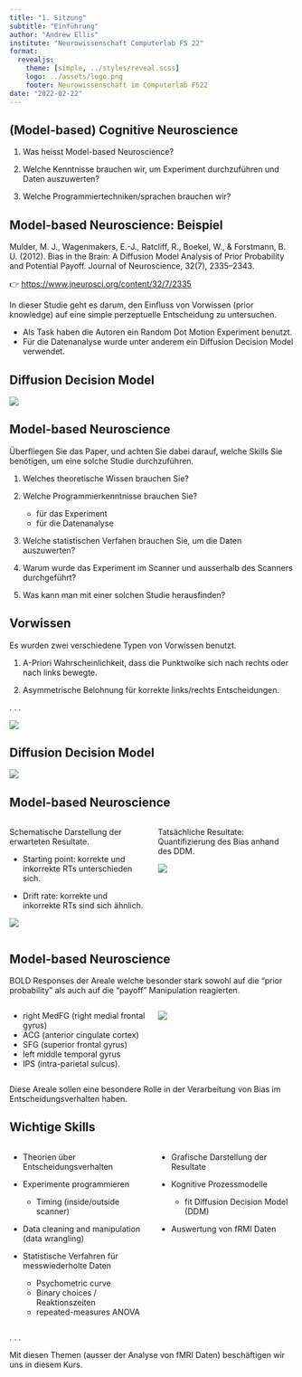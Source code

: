 ```yaml
---
title: "1. Sitzung"
subtitle: "Einführung"
author: "Andrew Ellis"
institute: "Neurowissenschaft Computerlab FS 22"
format:
  revealjs:
    theme: [simple, ../styles/reveal.scss]
    logo: ../assets/logo.png
    footer: Neurowissenschaft im Computerlab FS22
date: "2022-02-22"
---
```


## (Model-based) Cognitive Neuroscience

::: {.discussion}

1) Was heisst Model-based Neuroscience?

2) Welche Kenntnisse brauchen wir, um Experiment durchzuführen und Daten auszuwerten?

3) Welche Programmiertechniken/sprachen brauchen wir?

:::

## Model-based Neuroscience: Beispiel {.smaller}


Mulder, M. J., Wagenmakers, E.-J., Ratcliff, R., Boekel, W., & Forstmann, B. U. (2012). Bias in the Brain: A Diffusion Model Analysis of Prior Probability and Potential Payoff. Journal of Neuroscience, 32(7), 2335–2343.

👉 [https://www.jneurosci.org/content/32/7/2335](https://www.jneurosci.org/content/32/7/2335)

In dieser Studie geht es darum, den Einfluss von Vorwissen (prior knowledge) auf eine simple perzeptuelle Entscheidung zu untersuchen. 

- Als Task haben die Autoren ein Random Dot Motion Experiment benutzt. 
- Für die Datenanalyse wurde unter anderem ein Diffusion Decision Model verwendet.

## Diffusion Decision Model

![](../assets/images/ddm-mulder.png)

## Model-based Neuroscience {.smaller}

::: {.your-turn}

Überfliegen Sie das Paper, und achten Sie dabei darauf, welche Skills Sie benötigen, um eine solche Studie durchzuführen.

1) Welches theoretische Wissen brauchen Sie?

2) Welche Programmierkenntnisse brauchen Sie?

    - für das Experiment
    - für die Datenanalyse

3) Welche statistischen Verfahen brauchen Sie, um die Daten auszuwerten?

4) Warum wurde das Experiment im Scanner und ausserhalb des Scanners durchgeführt?

5) Was kann man mit einer solchen Studie herausfinden?

:::

## Vorwissen {.smaller}

Es wurden zwei verschiedene Typen von Vorwissen benutzt. 

1) A-Priori Wahrscheinlichkeit, dass die Punktwolke sich nach rechts oder nach links bewegte.

2) Asymmetrische Belohnung für  korrekte links/rechts Entscheidungen. 

. . .

![](../assets/images/bias-payoff-mulder.png)

## Diffusion Decision Model

![](../assets/images/ddm-mulder.png)

## Model-based Neuroscience {.even-smaller}

:::: {.columns}

::: {.column width="45%"}

Schematische Darstellung der erwarteten Resultate.

- Starting point: korrekte und inkorrekte RTs unterschieden sich.
  
- Drift rate: korrekte und inkorrekte RTs sind sich ähnlich.

![](../assets/images/exptected-results-mulder.png)

:::

::: {.column width="45%"}

Tatsächliche Resultate: Quantifizierung des Bias anhand des DDM.

![](../assets/images/mulder-behav-results.png)

:::
::::

## Model-based Neuroscience {.even-smaller}

BOLD Responses der Areale welche besonder stark sowohl auf die "prior probability" als auch auf die "payoff" Manipulation reagierten.

:::: {.columns}
::: {.column width="45%"}

- right MedFG (right medial frontal gyrus)
- ACG (anterior cingulate cortex)
- SFG (superior frontal gyrus)
- left middle temporal gyrus
- IPS (intra-parietal sulcus). 

:::

::: {.column width="45%"}

![](../assets/images/BOLD-starting-point.png)

:::
::::

Diese Areale sollen eine besondere Rolle in der Verarbeitung von Bias im Entscheidungsverhalten haben.

## Wichtige Skills {.even-smaller}

:::: {.columns}
::: {.column width="45%"}
- Theorien über Entscheidungsverhalten

- Experimente programmieren
    - Timing (inside/outside scanner)

- Data cleaning and manipulation (data wrangling)

- Statistische Verfahren für messwiederholte Daten
    - Psychometric curve
    - Binary choices / Reaktionszeiten
    - repeated-measures ANOVA
:::

::: {.column width="45%"}

- Grafische Darstellung der Resultate

- Kognitive Prozessmodelle
    - fit Diffusion Decision Model (DDM)

- Auswertung von fRMI Daten
:::
::::

. . . 

Mit diesen Themen (ausser der Analyse von fMRI Daten) beschäftigen wir uns in diesem Kurs.
